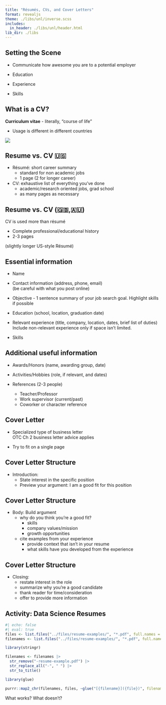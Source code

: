 ```yaml
---
title: "Résumés, CVs, and Cover Letters"
format: revealjs
theme: ./libs/unl/inverse.scss
includes:
  in_header: ./libs/unl/header.html
lib_dir: ./libs
---
```


## Setting the Scene

- Communicate how awesome you are to a potential employer

- Education
- Experience
- Skills

## What is a CV?

**Curriculum vitae** - literally, "course of life"

- Usage is different in different countries

![](https://upload.wikimedia.org/wikipedia/commons/e/ec/World_map_blank_without_borders.svg){fig-alt="World map"}

## Resume vs. CV 🇺🇸

- Résumé: short career summary
    - standard for non academic jobs
    - 1 page (2 for longer career)
- CV: exhaustive list of everything you've done
    - academic/research oriented jobs, grad school
    - as many pages as necessary

## Resume vs. CV (🇬🇧,🇦🇺)

CV is used more than résumé

- Complete professional/educational history
- 2-3 pages

(slightly longer US-style Résumé)


## Essential information

- Name
- Contact information (address, phone, email)    
[(be careful with what you post online)]{.small}

- Objective - 1 sentence summary of your job search goal. 
[Highlight skills if possible]{.small}

- Education (school, location, graduation date)

- Relevant experience (title, company, location, dates, brief list of duties)    
[Include non-relevant experience only if space isn't limited.]{.small}

- Skills

## Additional useful information

- Awards/Honors (name, awarding group, date)

- Activities/Hobbies (role, if relevant, and dates)

- References (2-3 people)
    - Teacher/Professor
    - Work supervisor (current/past)
    - Coworker or character reference
    

## Cover Letter

- Specialized type of business letter    
[OTC Ch 2 business letter advice applies]{.small}

- Try to fit on a single page

## Cover Letter Structure

- Introduction: 
    - State interest in the specific position
    - Preview your argument: I am a good fit for this position

## Cover Letter Structure

- Body: Build argument 
  - why do you think you're a good fit? 
    - skills
    - company values/mission
    - growth opportunities
  - cite examples from your experience
    - provide context that isn't in your resume
    - what skills have you developed from the experience

## Cover Letter Structure

- Closing:
  - restate interest in the role
  - summarize why you're a good candidate
  - thank reader for time/consideration
  - offer to provide more information


## Activity: Data Science Resumes

```r
#| echo: false
#| eval: true
files <- list.files("../files/resume-examples/", "*.pdf", full.names = T)
filenames <- list.files("../files/resume-examples/", "*.pdf", full.names = F)

library(stringr)

filenames <- filenames |>
  str_remove("-resume-example.pdf") |>
  str_replace_all("-", " ") |>
  str_to_title()

library(glue)

purrr::map2_chr(filenames, files, ~glue("[{filename}]({file})", filename = .x, file = .y)) |> knitr::kable(col.names = NULL)
```

What works? What doesn't?